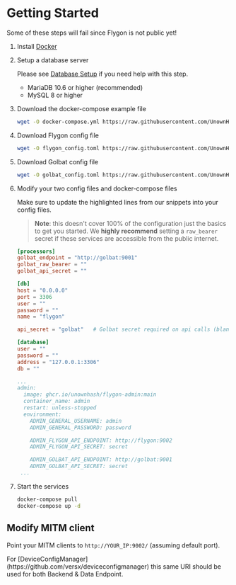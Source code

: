 
# Getting Started

<Callout type="warning" emoji="⚠️">
  Some of these steps will fail since Flygon is not public yet!
</Callout>

1. Install [Docker](https://docs.docker.com/engine/install/)

1. Setup a database server

   Please see [Database Setup](./docs/other/database) if you need help with this step.

   - MariaDB 10.6 or higher (recommended)
   - MySQL 8 or higher

1. Download the docker-compose example file

   ```sh
   wget -O docker-compose.yml https://raw.githubusercontent.com/UnownHash/Flygon/main/docker-compose.yml.example
   ```

1. Download Flygon config file

   ```sh
   wget -O flygon_config.toml https://raw.githubusercontent.com/UnownHash/Flygon/main/config.toml.example
   ```

1. Download Golbat config file

   ```sh
   wget -O golbat_config.toml https://raw.githubusercontent.com/UnownHash/Golbat/main/config.toml.example
   ```

1. Modify your two config files and docker-compose files

   Make sure to update the highlighted lines from our snippets into your config files.

   > **Note**: this doesn't cover 100% of the configuration just the basics to get you started. We **highly recommend** setting a `raw_bearer` secret if these services are accessible from the public internet.

   ```toml filename="flygon_config.toml" {2,4,7-11}
   [processors]
   golbat_endpoint = "http://golbat:9001"
   golbat_raw_bearer = ""
   golbat_api_secret = ""

   [db]
   host = "0.0.0.0"
   port = 3306
   user = ""
   password = ""
   name = "flygon"
   ```

   ```toml filename="golbat_config.toml" {1, 4-7}
   api_secret = "golbat"   # Golbat secret required on api calls (blank for none)

   [database]
   user = ""
   password = ""
   address = "127.0.0.1:3306"
   db = ""
   ```

   ```yml filename="docker-compose.yml" {7,8,11,14}
   ...
   admin:
     image: ghcr.io/unownhash/flygon-admin:main
     container_name: admin
     restart: unless-stopped
     environment:
       ADMIN_GENERAL_USERNAME: admin
       ADMIN_GENERAL_PASSWORD: password

       ADMIN_FLYGON_API_ENDPOINT: http://flygon:9002
       ADMIN_FLYGON_API_SECRET: secret

       ADMIN_GOLBAT_API_ENDPOINT: http://golbat:9001
       ADMIN_GOLBAT_API_SECRET: secret
    ...
   ```

1. Start the services

   ```sh
   docker-compose pull
   docker-compose up -d
   ```

## Modify MITM client

Point your MITM clients to `http://YOUR_IP:9002/` (assuming default port).

<Callout type="info" emoji="💡">
  For [DeviceConfigManager](https://github.com/versx/deviceconfigmanager) this
  same URI should be used for both Backend & Data Endpoint.
</Callout>
